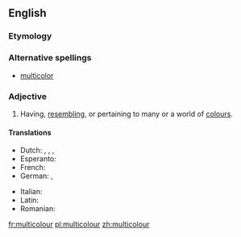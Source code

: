 ==English==

===Etymology===
{{etyl|la}} {{prefix|multi|colour}}

===Alternative spellings===
* {{i-c|Chiefly American}} [[multicolor]]

===Adjective===
{{infl|en|adjective}}

# {{chiefly|Canadian|Australian|Jamaican|British|International}} Having, [[resembling]], or pertaining to many or a world of [[colour]]s.

====Translations====
{{trans-top}}
* Dutch: {{t-|nl|bont}}, {{t|nl|bonte}}, {{t|nl|veelkleurig}}, {{t|nl|veelkleurige}}
* Esperanto: {{t|eo|multkolora|xs=Esperanto}}
* French: {{t|fr|multicooleur}}
* German: {{t+|de|bunt}}, {{t-|de|vielfarbig}}
{{trans-mid}}
* Italian: {{t+|it|multicolore}}
* Latin: {{t-|la|multicolor}}
* Romanian: {{t+|ro|multicolor}}
{{trans-bottom}}

[[fr:multicolour]]
[[pl:multicolour]]
[[zh:multicolour]]